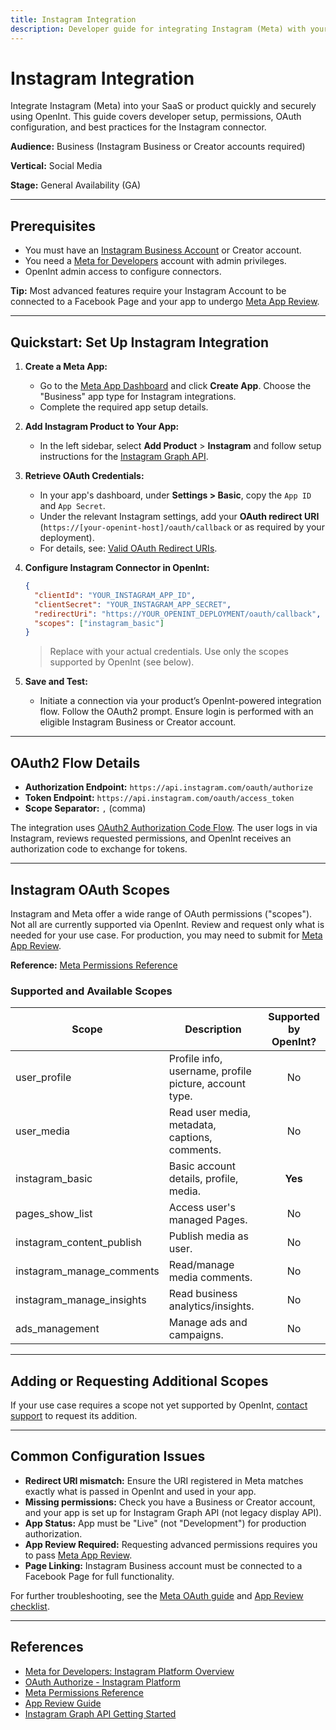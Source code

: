 ```yaml
---
title: Instagram Integration
description: Developer guide for integrating Instagram (Meta) with your app via OpenInt. Includes OAuth2 credential setup, scopes, and troubleshooting details.
---
```


# Instagram Integration

Integrate Instagram (Meta) into your SaaS or product quickly and securely using OpenInt. This guide covers developer setup, permissions, OAuth configuration, and best practices for the Instagram connector.

**Audience:** Business (Instagram Business or Creator accounts required)

**Vertical:** Social Media

**Stage:** General Availability (GA)

---

## Prerequisites

- You must have an [Instagram Business Account](https://www.facebook.com/help/502981923235522) or Creator account.
- You need a [Meta for Developers](https://developers.facebook.com/) account with admin privileges.
- OpenInt admin access to configure connectors.

**Tip:** Most advanced features require your Instagram Account to be connected to a Facebook Page and your app to undergo [Meta App Review](https://developers.facebook.com/docs/app-review/).

---

## Quickstart: Set Up Instagram Integration

1. **Create a Meta App:**
   - Go to the [Meta App Dashboard](https://developers.facebook.com/apps/) and click **Create App**. Choose the "Business" app type for Instagram integrations.
   - Complete the required app setup details.

2. **Add Instagram Product to Your App:**
   - In the left sidebar, select **Add Product** > **Instagram** and follow setup instructions for the [Instagram Graph API](https://developers.facebook.com/docs/instagram-api/getting-started/).

3. **Retrieve OAuth Credentials:**
   - In your app's dashboard, under **Settings > Basic**, copy the `App ID` and `App Secret`.
   - Under the relevant Instagram settings, add your **OAuth redirect URI** (`https://[your-openint-host]/oauth/callback` or as required by your deployment).
   - For details, see: [Valid OAuth Redirect URIs](https://developers.facebook.com/docs/instagram-basic-display-api/getting-started#valid-oauth-redirect-uris).

4. **Configure Instagram Connector in OpenInt:**
   ```json
   {
     "clientId": "YOUR_INSTAGRAM_APP_ID",
     "clientSecret": "YOUR_INSTAGRAM_APP_SECRET",
     "redirectUri": "https://YOUR_OPENINT_DEPLOYMENT/oauth/callback",
     "scopes": ["instagram_basic"]
   }
   ```
   > Replace with your actual credentials. Use only the scopes supported by OpenInt (see below).

5. **Save and Test:**
   - Initiate a connection via your product’s OpenInt-powered integration flow. Follow the OAuth2 prompt. Ensure login is performed with an eligible Instagram Business or Creator account.

---

## OAuth2 Flow Details

- **Authorization Endpoint:** `https://api.instagram.com/oauth/authorize`
- **Token Endpoint:** `https://api.instagram.com/oauth/access_token`
- **Scope Separator:** `,` (comma)

The integration uses [OAuth2 Authorization Code Flow](https://developers.facebook.com/docs/facebook-login/manually-build-a-login-flow/). The user logs in via Instagram, reviews requested permissions, and OpenInt receives an authorization code to exchange for tokens.

---

## Instagram OAuth Scopes

Instagram and Meta offer a wide range of OAuth permissions ("scopes"). Not all are currently supported via OpenInt. Review and request only what is needed for your use case. For production, you may need to submit for [Meta App Review](https://developers.facebook.com/docs/app-review/).

**Reference:** [Meta Permissions Reference](https://developers.facebook.com/docs/permissions/reference/)

### Supported and Available Scopes

| Scope | Description | Supported by OpenInt? |
|-------|-------------|:---------------------:|
| <Tooltip tip="Provides access to the user's profile information including username, profile picture, and account type (Business or Personal).">user_profile</Tooltip> | Profile info, username, profile picture, account type. | No |
| <Tooltip tip="Provides access to the user's media (photos and videos) including metadata, captions, and comments.">user_media</Tooltip> | Read user media, metadata, captions, comments. | No |
| <Tooltip tip="Provides basic access to a user's profile information, username, and profile picture. This is the most limited scope.">instagram_basic</Tooltip> | Basic account details, profile, media. | **Yes** |
| <Tooltip tip="Provides access to the list of Instagram Pages a user manages. Required for accessing Page-related features.">pages_show_list</Tooltip> | Access user's managed Pages. | No |
| <Tooltip tip="Allows the app to publish content (photos and videos) on behalf of the user.">instagram_content_publish</Tooltip> | Publish media as user. | No |
| <Tooltip tip="Allows the app to read and manage comments on the user's media.">instagram_manage_comments</Tooltip> | Read/manage media comments. | No |
| <Tooltip tip="Provides access to business account insights and metrics.">instagram_manage_insights</Tooltip> | Read business analytics/insights. | No |
| <Tooltip tip="Provides access to manage ads and campaigns for Instagram business accounts.">ads_management</Tooltip> | Manage ads and campaigns. | No |

---

## Adding or Requesting Additional Scopes

If your use case requires a scope not yet supported by OpenInt, [contact support](https://openint.dev/contact) to request its addition.

---

## Common Configuration Issues

- **Redirect URI mismatch:** Ensure the URI registered in Meta matches exactly what is passed in OpenInt and used in your app.
- **Missing permissions:** Check you have a Business or Creator account, and your app is set up for Instagram Graph API (not legacy display API).
- **App Status:** App must be "Live" (not "Development") for production authorization.
- **App Review Required:** Requesting advanced permissions requires you to pass [Meta App Review](https://developers.facebook.com/docs/app-review/).
- **Page Linking:** Instagram Business account must be connected to a Facebook Page for full functionality.

For further troubleshooting, see the [Meta OAuth guide](https://developers.facebook.com/docs/facebook-login/manually-build-a-login-flow/) and [App Review checklist](https://developers.facebook.com/docs/app-review/).

---

## References

- [Meta for Developers: Instagram Platform Overview](https://developers.facebook.com/docs/instagram-platform/overview)
- [OAuth Authorize - Instagram Platform](https://developers.facebook.com/docs/instagram-platform/reference/oauth-authorize/)
- [Meta Permissions Reference](https://developers.facebook.com/docs/permissions/reference/)
- [App Review Guide](https://developers.facebook.com/docs/app-review/)
- [Instagram Graph API Getting Started](https://developers.facebook.com/docs/instagram-api/getting-started/)